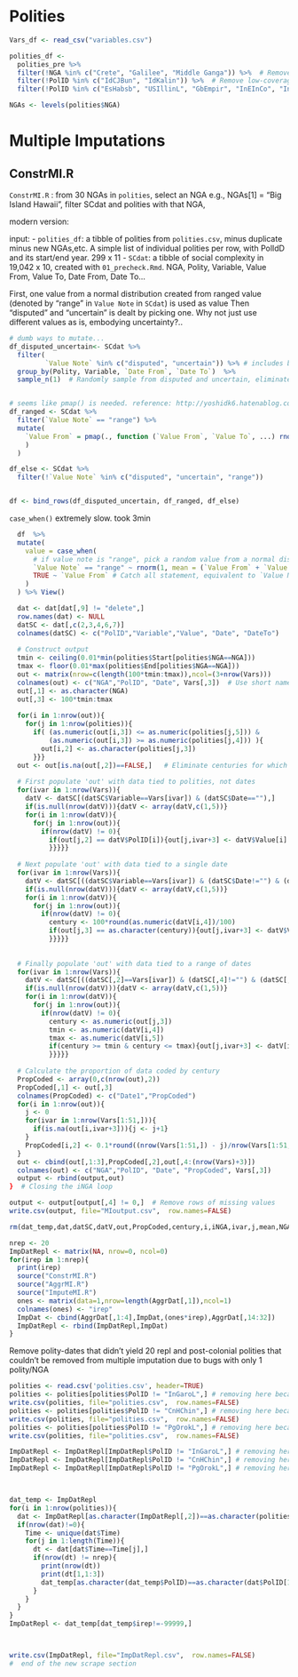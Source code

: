 # Polities
  
```r
Vars_df <- read_csv("variables.csv")

polities_df <- 
  polities_pre %>% 
  filter(!NGA %in% c("Crete", "Galilee", "Middle Ganga")) %>%  # Remove new NGAs
  filter(!PolID %in% c("IdCJBun", "IdKalin")) %>%  # Remove low-coverage polities causing bugs in C. Java)
  filter(!PolID %in% c("EsHabsb", "USIllinL", "GbEmpir", "InEInCo", "InBritP", "RuYakuL", "UsIroqL")) #Remove post-colonial polities (also see below for removing post-colonial polities from NGAs with only 2 polities)

NGAs <- levels(polities$NGA)
```

# Multiple Imputations 

## ConstrMI.R

`ConstrMI.R` : from 30 NGAs in `polities`, select an NGA e.g., NGAs[1] = "Big Island Hawaii", filter SCdat and polities with that NGA, 



modern version:

input:
  - `polities_df`: a tibble of polities from `polities.csv`, minus duplicate minus new NGAs,etc. A simple list of individual polities per row, with PolIdD and its start/end year. 299 x 11
  - `SCdat`: a tibble of social complexity in 19,042 x 10, created with `01_precheck.Rmd`. NGA, Polity, Variable, Value From, Value To, Date From, Date To...
  

First, one value from a normal distribution created from ranged value (denoted by "range" in `Value Note` in `SCdat`) is used as value
Then "disputed" and "uncertain" is dealt by picking one. Why not just use different values as is, embodying uncertainty?..


```r
# dumb ways to mutate...
df_disputed_uncertain<- SCdat %>% 
  filter(
         `Value Note` %in% c("disputed", "uncertain")) %>% # includes both disputed and uncertain
  group_by(Polity, Variable, `Date From`, `Date To`)  %>% 
  sample_n(1)  # Randomly sample from disputed and uncertain, eliminate extra rows


# seems like pmap() is needed. reference: http://yoshidk6.hatenablog.com/entry/2018/08/06/154117
df_ranged <- SCdat %>% 
  filter(`Value Note` == "range") %>% 
  mutate(
    `Value From` = pmap(., function (`Value From`, `Value To`, ...) rnorm(n = 1, mean = (`Value From` + `Value To`) / 2, sd = abs(`Value To` - `Value From`) / (2*1.645))
    ) 
  ) 

df_else <- SCdat %>% 
  filter(!`Value Note` %in% c("disputed", "uncertain", "range"))


df <- bind_rows(df_disputed_uncertain, df_ranged, df_else)
```

`case_when()` extremely slow. took 3min
```r

  df  %>% 
  mutate(
    value = case_when(
      # if value note is "range", pick a random value from a normal distribution "Randomly sample from disputed and uncertain, eliminate extra rows"
      `Value Note` == "range" ~ rnorm(1, mean = (`Value From` + `Value To`) / 2, sd = abs(`Value To` - `Value From`) / (2*1.645)), 
      TRUE ~ `Value From` # Catch all statement, equivalent to `Value Note` != "range"
    )
  ) %>% View()

```



```r

  dat <- dat[dat[,9] != "delete",]
  row.names(dat) <- NULL
  datSC <- dat[,c(2,3,4,6,7)]
  colnames(datSC) <- c("PolID","Variable","Value", "Date", "DateTo")
  
  # Construct output
  tmin <- ceiling(0.01*min(polities$Start[polities$NGA==NGA]))
  tmax <- floor(0.01*max(polities$End[polities$NGA==NGA]))
  out <- matrix(nrow=c(length(100*tmin:tmax)),ncol=(3+nrow(Vars)))
  colnames(out) <- c("NGA","PolID", "Date", Vars[,3])  # Use short names for variables
  out[,1] <- as.character(NGA)
  out[,3] <- 100*tmin:tmax
  
  for(i in 1:nrow(out)){ 
    for(j in 1:nrow(polities)){
      if( (as.numeric(out[i,3]) <= as.numeric(polities[j,5])) & 
          (as.numeric(out[i,3]) >= as.numeric(polities[j,4])) ){ 
        out[i,2] <- as.character(polities[j,3]) 
      }}}
  out <- out[is.na(out[,2])==FALSE,]   # Eliminate centuries for which a polity is lacking
  
  # First populate 'out' with data tied to polities, not dates
  for(ivar in 1:nrow(Vars)){
    datV <- datSC[(datSC$Variable==Vars[ivar]) & (datSC$Date==""),]
    if(is.null(nrow(datV))){datV <- array(datV,c(1,5))}
    for(i in 1:nrow(datV)){
      for(j in 1:nrow(out)){
        if(nrow(datV) != 0){
          if(out[j,2] == datV$PolID[i]){out[j,ivar+3] <- datV$Value[i]
          }}}}}
  
  # Next populate 'out' with data tied to a single date
  for(ivar in 1:nrow(Vars)){
    datV <- datSC[((datSC$Variable==Vars[ivar]) & (datSC$Date!="") & (datSC$DateTo=="")),]
    if(is.null(nrow(datV))){datV <- array(datV,c(1,5))}
    for(i in 1:nrow(datV)){
      for(j in 1:nrow(out)){
        if(nrow(datV) != 0){
          century <- 100*round(as.numeric(datV[i,4])/100)
          if(out[j,3] == as.character(century)){out[j,ivar+3] <- datV$Value[i]
          }}}}}
  
  
  # Finally populate 'out' with data tied to a range of dates
  for(ivar in 1:nrow(Vars)){
    datV <- datSC[((datSC[,2]==Vars[ivar]) & (datSC[,4]!="") & (datSC[,5]!="")),]
    if(is.null(nrow(datV))){datV <- array(datV,c(1,5))}
    for(i in 1:nrow(datV)){
      for(j in 1:nrow(out)){
        if(nrow(datV) != 0){
          century <- as.numeric(out[j,3])
          tmin <- as.numeric(datV[i,4])
          tmax <- as.numeric(datV[i,5])
          if(century >= tmin & century <= tmax){out[j,ivar+3] <- datV[i,3]
          }}}}}
  
  # Calculate the proportion of data coded by century
  PropCoded <- array(0,c(nrow(out),2))
  PropCoded[,1] <- out[,3]
  colnames(PropCoded) <- c("Date1","PropCoded")
  for(i in 1:nrow(out)){
    j <- 0  
    for(ivar in 1:nrow(Vars[1:51,])){
      if(is.na(out[i,ivar+3])){j <- j+1} 
    }
    PropCoded[i,2] <- 0.1*round((nrow(Vars[1:51,]) - j)/nrow(Vars[1:51,])*1000) # Keep 3 sign digit; NB: THIS CODES ONLY PROPORTION OF SOCIAL COMPLEXITY [ROWS 1:51] FOR CONSISTENCY s
  }
  out <- cbind(out[,1:3],PropCoded[,2],out[,4:(nrow(Vars)+3)])
  colnames(out) <- c("NGA","PolID", "Date", "PropCoded", Vars[,3])  
  output <- rbind(output,out)
}  # Closing the iNGA loop

output <- output[output[,4] != 0,]  # Remove rows of missing values
write.csv(output, file="MIoutput.csv",  row.names=FALSE)

rm(dat_temp,dat,datSC,datV,out,PropCoded,century,i,iNGA,ivar,j,mean,NGA,sd,tmax,tmin,value)
```

```r

nrep <- 20
ImpDatRepl <- matrix(NA, nrow=0, ncol=0) 
for(irep in 1:nrep){
  print(irep)
  source("ConstrMI.R")
  source("AggrMI.R")
  source("ImputeMI.R")
  ones <- matrix(data=1,nrow=length(AggrDat[,1]),ncol=1)
  colnames(ones) <- "irep"
  ImpDat <- cbind(AggrDat[,1:4],ImpDat,(ones*irep),AggrDat[,14:32])
  ImpDatRepl <- rbind(ImpDatRepl,ImpDat)
}
```


Remove polity-dates that didn't yield 20 repl and post-colonial polities that couldn't be removed from multiple imputation due to bugs with only 1 polity/NGA

```r

polities <- read.csv('polities.csv', header=TRUE)
polities <- polities[polities$PolID != "InGaroL",] # removing here because it caused bugs earlier
write.csv(polities, file="polities.csv",  row.names=FALSE) 
polities <- polities[polities$PolID != "CnHChin",] # removing here because it caused bugs earlier
write.csv(polities, file="polities.csv",  row.names=FALSE) 
polities <- polities[polities$PolID != "PgOrokL",] # removing here because it caused bugs earlier
write.csv(polities, file="polities.csv",  row.names=FALSE) 

ImpDatRepl <- ImpDatRepl[ImpDatRepl$PolID != "InGaroL",] # removing here because it seemed to create bugs when you have only 1 polity in an NGA, so couldn't remove earlier
ImpDatRepl <- ImpDatRepl[ImpDatRepl$PolID != "CnHChin",] # removing here because it seemed to create bugs when you have only 1 polity in an NGA, so couldn't remove earlier
ImpDatRepl <- ImpDatRepl[ImpDatRepl$PolID != "PgOrokL",] # removing here because it seemed to create bugs when you have only 1 polity in an NGA, so couldn't remove earlier



dat_temp <- ImpDatRepl
for(i in 1:nrow(polities)){
  dat <- ImpDatRepl[as.character(ImpDatRepl[,2])==as.character(polities[i,2]),]
  if(nrow(dat)!=0){
    Time <- unique(dat$Time)
    for(j in 1:length(Time)){
      dt <- dat[dat$Time==Time[j],]
      if(nrow(dt) != nrep){
        print(nrow(dt))
        print(dt[1,1:3])
        dat_temp[as.character(dat_temp$PolID)==as.character(dat$PolID[1]) & dat_temp$Time==Time[j],14] <- -99999
      }
    }
  }
}
ImpDatRepl <- dat_temp[dat_temp$irep!=-99999,]



write.csv(ImpDatRepl, file="ImpDatRepl.csv",  row.names=FALSE)
#  end of the new scrape section
```



